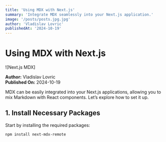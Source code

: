 ```yaml
---
title: 'Using MDX with Next.js'
summary: 'Integrate MDX seamlessly into your Next.js application.'
image: '/posts/posts.jpg.jpg'
author: 'Vladislav Lovric'
publishedAt: '2024-10-19'
---
```


# Using MDX with Next.js

![Next.js MDX]

**Author:** Vladislav Lovric  
**Published On:** 2024-10-19

MDX can be easily integrated into your Next.js applications, allowing you to mix
Markdown with React components. Let’s explore how to set it up.

## 1. Install Necessary Packages

Start by installing the required packages:

```bash
npm install next-mdx-remote
```
